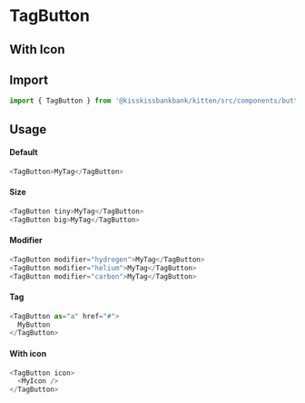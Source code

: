 
<Meta title="Buttons/TagButton" component={TagButton} />

# TagButton

<Canvas>
  <Story name="Example" story={stories.Default} />
</Canvas>

## With Icon

<Canvas>
  <Story name="WithIcon" story={stories.WithIcon} />
</Canvas>

## Import

```js
import { TagButton } from '@kisskissbankbank/kitten/src/components/buttons/tag-button'
```

## Usage

#### Default

```js
<TagButton>MyTag</TagButton>
```

#### Size

```js
<TagButton tiny>MyTag</TagButton>
<TagButton big>MyTag</TagButton>
```

#### Modifier

```js
<TagButton modifier="hydrogen">MyTag</TagButton>
<TagButton modifier="helium">MyTag</TagButton>
<TagButton modifier="carbon">MyTag</TagButton>
```

#### Tag

```js
<TagButton as="a" href="#">
  MyButton
</TagButton>
```

#### With icon

```js
<TagButton icon>
  <MyIcon />
</TagButton>
```
